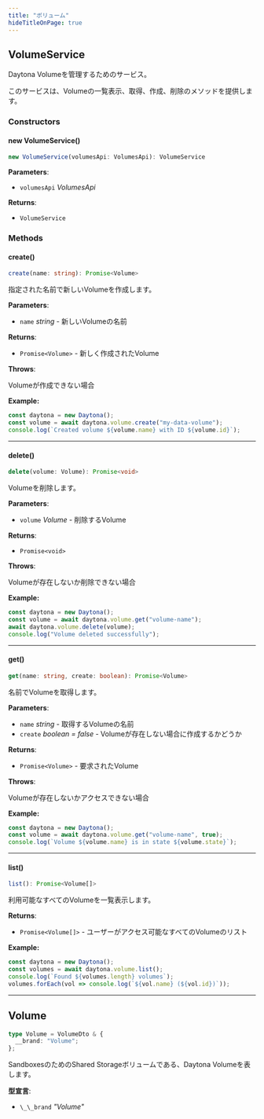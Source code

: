 ```yaml
---
title: "ボリューム"
hideTitleOnPage: true
---
```



## VolumeService

Daytona Volumeを管理するためのサービス。

このサービスは、Volumeの一覧表示、取得、作成、削除のメソッドを提供します。

### Constructors

#### new VolumeService()

```ts
new VolumeService(volumesApi: VolumesApi): VolumeService
```

**Parameters**:

- `volumesApi` _VolumesApi_


**Returns**:

- `VolumeService`

### Methods

#### create()

```ts
create(name: string): Promise<Volume>
```

指定された名前で新しいVolumeを作成します。

**Parameters**:

- `name` _string_ - 新しいVolumeの名前


**Returns**:

- `Promise<Volume>` - 新しく作成されたVolume

**Throws**:

Volumeが作成できない場合

**Example:**

```ts
const daytona = new Daytona();
const volume = await daytona.volume.create("my-data-volume");
console.log(`Created volume ${volume.name} with ID ${volume.id}`);
```

***

#### delete()

```ts
delete(volume: Volume): Promise<void>
```

Volumeを削除します。

**Parameters**:

- `volume` _Volume_ - 削除するVolume


**Returns**:

- `Promise<void>`

**Throws**:

Volumeが存在しないか削除できない場合

**Example:**

```ts
const daytona = new Daytona();
const volume = await daytona.volume.get("volume-name");
await daytona.volume.delete(volume);
console.log("Volume deleted successfully");
```

***

#### get()

```ts
get(name: string, create: boolean): Promise<Volume>
```

名前でVolumeを取得します。

**Parameters**:

- `name` _string_ - 取得するVolumeの名前
- `create` _boolean = false_ - Volumeが存在しない場合に作成するかどうか


**Returns**:

- `Promise<Volume>` - 要求されたVolume

**Throws**:

Volumeが存在しないかアクセスできない場合

**Example:**

```ts
const daytona = new Daytona();
const volume = await daytona.volume.get("volume-name", true);
console.log(`Volume ${volume.name} is in state ${volume.state}`);
```

***

#### list()

```ts
list(): Promise<Volume[]>
```

利用可能なすべてのVolumeを一覧表示します。

**Returns**:

- `Promise<Volume[]>` - ユーザーがアクセス可能なすべてのVolumeのリスト

**Example:**

```ts
const daytona = new Daytona();
const volumes = await daytona.volume.list();
console.log(`Found ${volumes.length} volumes`);
volumes.forEach(vol => console.log(`${vol.name} (${vol.id})`));
```

***


## Volume

```ts
type Volume = VolumeDto & {
  __brand: "Volume";
};
```

SandboxesのためのShared Storageボリュームである、Daytona Volumeを表します。

**型宣言**:

- `\_\_brand` _"Volume"_

